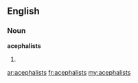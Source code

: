 ==English==

===Noun===
'''acephalists'''

# {{plural of|[[acephalist]]}}

[[ar:acephalists]]
[[fr:acephalists]]
[[my:acephalists]]